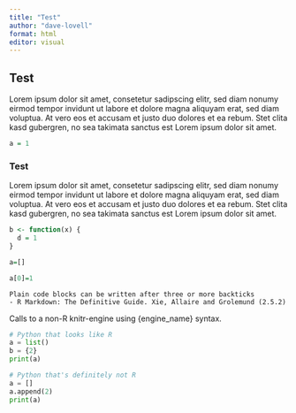 ```yaml
---
title: "Test"
author: "dave-lovell"
format: html
editor: visual
---
```


## Test

Lorem ipsum dolor sit amet, consetetur sadipscing elitr, sed diam nonumy eirmod tempor invidunt ut labore et dolore magna aliquyam erat, sed diam voluptua. At vero eos et accusam et justo duo dolores et ea rebum. Stet clita kasd gubergren, no sea takimata sanctus est Lorem ipsum dolor sit amet.

```r
a = 1
```

### Test

Lorem ipsum dolor sit amet, consetetur sadipscing elitr, sed diam nonumy eirmod tempor invidunt ut labore et dolore magna aliquyam erat, sed diam voluptua. At vero eos et accusam et justo duo dolores et ea rebum. Stet clita kasd gubergren, no sea takimata sanctus est Lorem ipsum dolor sit amet.

```r
b <- function(x) {
  d = 1
}

```

```r
a=[]

a[0]=1
```

```
Plain code blocks can be written after three or more backticks
- R Markdown: The Definitive Guide. Xie, Allaire and Grolemund (2.5.2)
```

Calls to a non-R knitr-engine using {engine_name} syntax.

```python
# Python that looks like R
a = list()
b = {2}
print(a)
```

```python
# Python that's definitely not R
a = []
a.append(2)
print(a)
```

